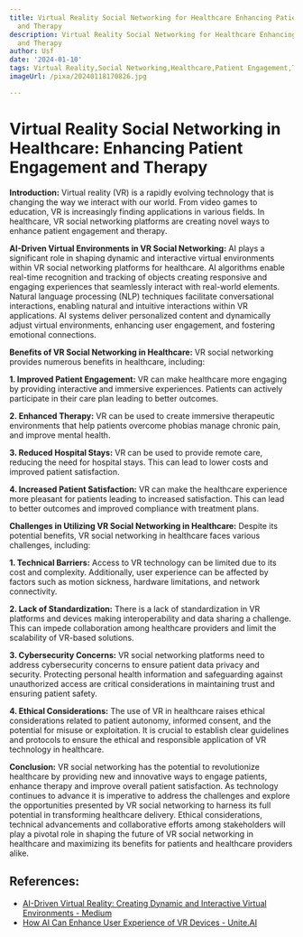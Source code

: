 ```yaml
---
title: Virtual Reality Social Networking for Healthcare Enhancing Patient Engagement
  and Therapy
description: Virtual Reality Social Networking for Healthcare Enhancing Patient Engagement
  and Therapy
author: Usf
date: '2024-01-10'
tags: Virtual Reality,Social Networking,Healthcare,Patient Engagement,Therapy
imageUrl: /pixa/20240118170826.jpg

---
```

# Virtual Reality  Social Networking in Healthcare: Enhancing Patient Engagement and Therapy

**Introduction:**
Virtual  reality (VR) is a  rapidly evolving technology that is changing  the  way we interact with our world. From video games  to education, VR is increasingly finding  applications in various fields. In healthcare, VR social networking platforms are creating novel ways to  enhance patient engagement and therapy.

**AI-Driven Virtual Environments in VR Social Networking:**
AI plays a significant role in shaping dynamic and interactive virtual environments within VR social networking  platforms for healthcare. AI algorithms enable real-time recognition and tracking of objects creating responsive and engaging experiences  that seamlessly interact with real-world elements. Natural language processing (NLP) techniques facilitate conversational interactions, enabling natural and intuitive interactions within VR applications.  AI  systems deliver  personalized content  and dynamically adjust virtual environments,  enhancing user engagement, and fostering emotional connections.

**Benefits of VR Social Networking  in Healthcare:**
VR social networking  provides numerous  benefits in healthcare, including:

**1.  Improved Patient Engagement:** VR  can make healthcare more engaging by providing interactive and immersive experiences. Patients can actively participate in their care plan leading to better outcomes.

**2. Enhanced Therapy:** VR can be used to create immersive therapeutic environments that help  patients overcome phobias manage chronic pain, and improve mental health.

**3. Reduced Hospital Stays:** VR can be used to  provide remote care, reducing the need for hospital stays.  This can lead to lower costs and improved patient satisfaction.

**4. Increased Patient Satisfaction:** VR can make the healthcare experience more pleasant  for patients leading to increased satisfaction. This can lead to better outcomes and  improved  compliance with treatment plans.

**Challenges in Utilizing VR Social Networking in Healthcare:**
Despite its  potential benefits,  VR social networking in healthcare faces various challenges,  including:

**1. Technical Barriers:** Access to VR technology can be limited  due to its cost and complexity. Additionally, user experience can be affected by factors such as motion sickness, hardware limitations, and network connectivity.

**2. Lack of  Standardization:** There is a lack of standardization in VR  platforms and devices making interoperability and data sharing a  challenge. This can impede collaboration  among healthcare providers and limit the scalability of VR-based solutions.

**3. Cybersecurity Concerns:** VR social networking platforms need to address cybersecurity concerns to  ensure patient data privacy and security. Protecting personal health information and safeguarding  against unauthorized access are critical considerations  in maintaining trust and ensuring patient  safety.

**4. Ethical Considerations:** The use  of VR in healthcare raises ethical considerations related  to patient autonomy, informed consent, and the potential for misuse  or exploitation. It  is crucial to establish clear guidelines and protocols to ensure the ethical  and responsible application of VR technology in healthcare.

**Conclusion:**
VR social networking has the potential to revolutionize healthcare by providing new and innovative  ways to engage patients,  enhance therapy and improve overall  patient satisfaction. As technology continues to advance it is imperative to address the challenges and explore  the opportunities presented  by VR social networking  to harness its full potential  in transforming healthcare delivery. Ethical considerations, technical advancements and collaborative efforts among stakeholders will play a pivotal role in shaping the future  of VR social networking in healthcare and maximizing its benefits for patients and healthcare providers alike.

## References:
- [AI-Driven Virtual Reality: Creating Dynamic and Interactive Virtual Environments - Medium](https://medium.com/@shomariccrockett/ai-driven-virtual-reality-creating-dynamic-and-interactive-virtual-environments-6137fbfd2d2d)
- [How AI Can Enhance User Experience of VR Devices - Unite.AI](https://www.unite.ai/how-ai-can-enhance-user-experience-of-vr-devices/)
